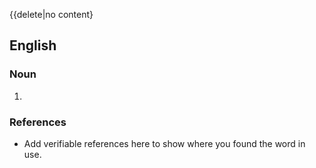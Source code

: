 {{delete|no content}

==English==

===Noun===
{{en-noun}}

# {{substub}}

===References===
*Add verifiable references here to show where you found the word in use.